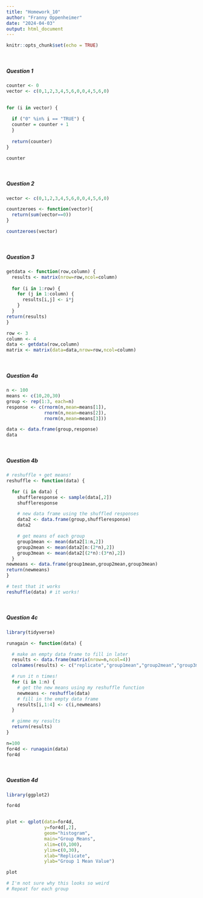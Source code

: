 ```yaml
---
title: "Homework_10"
author: "Franny Oppenheimer"
date: "2024-04-03"
output: html_document
---
```


```r
knitr::opts_chunk$set(echo = TRUE)
```

<br/>

##### Question 1

```r

counter <- 0
vector <- c(0,1,2,3,4,5,6,0,0,4,5,6,0)
  

for (i in vector) {
  
  if ("0" %in% i == "TRUE") {
  counter = counter + 1
  }
  
  return(counter)
}

counter

```

<br/>

##### Question 2

```r

vector <- c(0,1,2,3,4,5,6,0,0,4,5,6,0)

countzeroes <- function(vector){
  return(sum(vector==0))
}

countzeroes(vector)

```

<br/>

##### Question 3

```r

getdata <- function(row,column) {
  results <- matrix(nrow=row,ncol=column)
  
  for (i in 1:row) {
    for (j in 1:column) {
      results[i,j] <- i*j
    }
  }
return(results)
}

row <- 3
column <- 4
data <- getdata(row,column)
matrix <- matrix(data=data,nrow=row,ncol=column)

```

<br/>

##### Question 4a

```r

n <- 100
means <- c(10,20,30)
group <- rep(1:3, each=n)
response <- c(rnorm(n,mean=means[1]),
              rnorm(n,mean=means[2]),
              rnorm(n,mean=means[3]))

data <- data.frame(group,response)
data

```

<br/>

##### Question 4b

```r

# reshuffle + get means!
reshuffle <- function(data) {

  for (i in data) {
    shuffleresponse <- sample(data[,2])
    shuffleresponse

    # new data frame using the shuffled responses
    data2 <- data.frame(group,shuffleresponse)
    data2

    # get means of each group
    group1mean <- mean(data2[1:n,2])
    group2mean <- mean(data2[n:(2*n),2])
    group3mean <- mean(data2[(2*n):(3*n),2])
  }
newmeans <- data.frame(group1mean,group2mean,group3mean)
return(newmeans)
}

# test that it works
reshuffle(data) # it works!

```

<br/>

##### Question 4c

```r

library(tidyverse)

runagain <- function(data) {

  # make an empty data frame to fill in later
  results <- data.frame(matrix(nrow=n,ncol=4))
  colnames(results) <- c("replicate","group1mean","group2mean","group3mean")

  # run it n times!
  for (i in 1:n) {
    # get the new means using my reshuffle function
    newmeans <- reshuffle(data)
    # fill in the empty data frame
    results[i,1:4] <- c(i,newmeans)
  }

  # gimme my results
  return(results)
}

n=100
for4d <- runagain(data)
for4d

```

<br/>

##### Question 4d

```r

library(ggplot2)

for4d


plot <- qplot(data=for4d,
              y=for4d[,2],
              geom="histogram",
              main="Group Means",
              xlim=c(0,100),
              ylim=c(0,30),
              xlab="Replicate",
              ylab="Group 1 Mean Value")

plot

# I'm not sure why this looks so weird
# Repeat for each group

```


